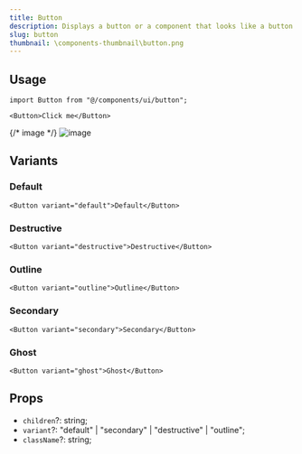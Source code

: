 ```yaml
---
title: Button
description: Displays a button or a component that looks like a button.
slug: button
thumbnail: \components-thumbnail\button.png
---
```


## Usage

```
import Button from "@/components/ui/button";
```

```
<Button>Click me</Button>
```

{/* image */}
![image](https://github.com/user-attachments/assets/ab4a7209-8a80-4cdf-a5e6-81adb33adf69)

## Variants

### Default

```tsx
<Button variant="default">Default</Button>
```

### Destructive

```tsx
<Button variant="destructive">Destructive</Button>
```

### Outline

```tsx
<Button variant="outline">Outline</Button>
```

### Secondary

```tsx
<Button variant="secondary">Secondary</Button>
```

### Ghost

```tsx
<Button variant="ghost">Ghost</Button>
```

## Props

* `children`?: string;
* `variant`?: "default" | "secondary" | "destructive" | "outline";
* `className`?: string;

